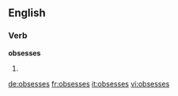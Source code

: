 ==English==

===Verb===
'''obsesses'''

# {{third-person singular of|[[obsess]]}}

[[de:obsesses]]
[[fr:obsesses]]
[[it:obsesses]]
[[vi:obsesses]]